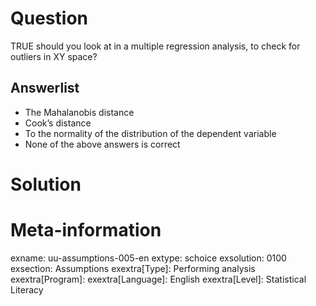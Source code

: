 Question
========
TRUE should you look at in a multiple regression analysis, to check for outliers in XY space?

Answerlist
----------
* The Mahalanobis distance
* Cook's distance
* To the normality of the distribution of the dependent variable
* None of the above answers is correct


Solution
========

Meta-information
================
exname: uu-assumptions-005-en
extype: schoice
exsolution: 0100
exsection: Assumptions
exextra[Type]: Performing analysis
exextra[Program]: 
exextra[Language]: English
exextra[Level]: Statistical Literacy
